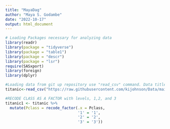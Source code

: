 ```yaml
---
title: "MayaDag"
author: "Maya S. Godambe"
date: "2022-10-17"
output: html_document
---
```

```r
# Loading Packages necessary for analyzing data
library(readr) 
library(package = "tidyverse")
library(package = "table1")
library(package = "descr")
library(package = "lsr")
require(SASxport)
library(foreign)
library(dplyr)
```

```r
#Loading data from git up repository use "read_csv" command. Data titled "titanic"
titanic<-read_csv("https://raw.githubusercontent.com/kijohnson/Data/main/titanic.csv")

#RECODE CLASS AS A FACTOR with levels, 1,2, and 3
titanic1 <- titanic %>%
  mutate(Pclass = recode_factor(.x = Pclass,
                                '1' = '1',
                                '2' = '2',
                                '3' = '3')) 
```
